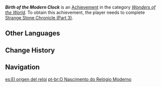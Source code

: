 {{Achievement Infobox
|id           = 81350
|order id     = 1336
|category     = Wonders of the World
|description  = Help [[Puca]] find a way to "use" the ore.
|requirements = Complete [[Strange Stone Chronicle (Part 3)]]
|primogems    = 5
|tracking     = 
|topic        = 
|type         = Quest
|quest        = Strange Stone Chronicle (Part 3)
|hidden       = 1
}}
'''''Birth of the Modern Clock''''' is an [[Achievement]] in the category ''[[Wonders of the World]]''. To obtain this achievement, the player needs to complete [[Strange Stone Chronicle (Part 3)]].

==Other Languages==
{{Other Languages
|en      = Birth of the Modern Clock
|zhs     = 现代钟表的诞生
|zhs_rm  = Xiàndài Zhōngbiǎo de Dànshēng
|zht     = 現代鐘錶的誕生
|zht_rm  = Xiàndài Zhōngbiǎo de Dànshēng
|zh_tl   = Birth of the Modern Clock
|ja      = 現代時計の誕生
|ja_rm   = Gendai Tokei no Tanjou
|ja_tl   = Birth of the Modern Clock
|ko      = 현대 시계의 탄생
|ko_rm   = 
|ko_tl   = Birth of the Modern Clock
|es      = El origen del reloj
|es_tl   = The Origin of the Clock
|fr      = La naissance de l'horlogerie moderne
|fr_tl   = The Birth of Modern Clockwork
|ru      = Появление современных часов
|ru_tl   = Appearance of Modern Clocks
|th      = กำเนิดนาฬิกายุคใหม่
|th_rm   = 
|th_tl   = 
|vi      = Sự Ra Đời Của Đồng Hồ Hiện Đại
|vi_tl   = 
|de      = Die Geburt der modernen Uhr
|de_tl   = The Birth of the Modern Clock
|id      = Lahirnya Jam Modern
|id_tl   = Birth of the Modern Clock
|pt      = O Nascimento do Relógio Moderno
|pt_tl   = 
|tr      = Modern Saatin Doğuşu
|tr_tl   = Modern Clock's Birth
|it      = La nascita dell'orologio moderno
|it_tl   = Birth of the Modern Clock
}}

==Change History==
{{Change History|4.0}}

==Navigation==
{{Achievement Navbox}}

[[es:El origen del reloj]]
[[pt-br:O Nascimento do Relógio Moderno]]